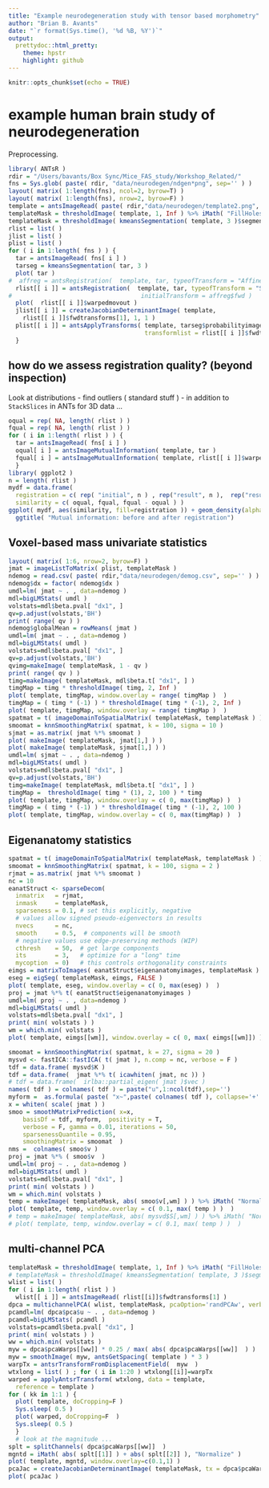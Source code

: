```yaml
---
title: "Example neurodegeneration study with tensor based morphometry"
author: "Brian B. Avants"
date: "`r format(Sys.time(), '%d %B, %Y')`"
output:
  prettydoc::html_pretty:
    theme: hpstr
    highlight: github
---
```


```r
knitr::opts_chunk$set(echo = TRUE)
```


# example human brain study of neurodegeneration


Preprocessing.

```r
library( ANTsR )
rdir = "/Users/bavants/Box Sync/Mice_FAS_study/Workshop_Related/"
fns = Sys.glob( paste( rdir, "data/neurodegen/ndgen*png", sep='' ) )
layout( matrix( 1:length(fns), ncol=2, byrow=T) )
layout( matrix( 1:length(fns), nrow=2, byrow=F) )
template = antsImageRead( paste( rdir,"data/neurodegen/template2.png", sep='' ) )
templateMask = thresholdImage( template, 1, Inf ) %>% iMath( "FillHoles" )
templateMask = thresholdImage( kmeansSegmentation( template, 3 )$segmentation, 2, 2 )
rlist = list( )
jlist = list( )
plist = list( )
for ( i in 1:length( fns ) ) {
  tar = antsImageRead( fns[ i ] )
  tarseg = kmeansSegmentation( tar, 3 )
  plot( tar )
#  affreg = antsRegistration(  template, tar, typeofTransform = "Affine" )
  rlist[[ i ]] = antsRegistration(  template, tar, typeofTransform = "SyNCC" )
#                                    initialTransform = affreg$fwd )
  plot(  rlist[[ i ]]$warpedmovout )
  jlist[[ i ]] = createJacobianDeterminantImage( template,
    rlist[[ i ]]$fwdtransforms[1], 1, 1 )
  plist[[ i ]] = antsApplyTransforms( template, tarseg$probabilityimages[[2]], 
                                      transformlist = rlist[[ i ]]$fwdtransforms )
  }
```


## how do we assess registration quality? (beyond inspection)

Look at distributions - find outliers ( standard stuff ) - in addition to `StackSlices` in ANTs for 3D data ...

```r
oqual = rep( NA, length( rlist ) )
fqual = rep( NA, length( rlist ) )
for ( i in 1:length( rlist ) ) {
  tar = antsImageRead( fns[ i ] )
  oqual[ i ] = antsImageMutualInformation( template, tar )
  fqual[ i ] = antsImageMutualInformation( template, rlist[[ i ]]$warpedmovout )
  }
library( ggplot2 )
n = length( rlist )
mydf = data.frame( 
  registration = c( rep( "initial", n ) , rep("result", n ),  rep("result-initial", n ) ),
  similarity = c( oqual, fqual, fqual - oqual ) )
ggplot( mydf, aes(similarity, fill=registration )) + geom_density(alpha = 0.2) + 
  ggtitle( "Mutual information: before and after registration")
```


## Voxel-based mass univariate statistics

```r
layout( matrix( 1:6, nrow=2, byrow=F) )
jmat = imageListToMatrix( plist, templateMask )
ndemog = read.csv( paste( rdir,"data/neurodegen/demog.csv", sep='' ) )
ndemog$dx = factor( ndemog$dx )
umdl=lm( jmat ~ . , data=ndemog )
mdl=bigLMStats( umdl )
volstats=mdl$beta.pval[ "dx1", ]
qv=p.adjust(volstats,'BH')
print( range( qv ) )
ndemog$globalMean = rowMeans( jmat )
umdl=lm( jmat ~ . , data=ndemog )
mdl=bigLMStats( umdl )
volstats=mdl$beta.pval[ "dx1", ]
qv=p.adjust(volstats,'BH')
qvimg=makeImage( templateMask, 1 - qv )
print( range( qv ) )
timg=makeImage( templateMask, mdl$beta.t[ "dx1", ] )
timgMap = timg * thresholdImage( timg, 2, Inf )
plot( template, timgMap, window.overlay = range( timgMap )  )
timgMap = ( timg * (-1) ) * thresholdImage( timg * (-1), 2, Inf )
plot( template, timgMap, window.overlay = range( timgMap )  )
spatmat = t( imageDomainToSpatialMatrix( templateMask, templateMask ) )
smoomat = knnSmoothingMatrix( spatmat, k = 100, sigma = 10 )
sjmat = as.matrix( jmat %*% smoomat )
plot( makeImage( templateMask, jmat[1,] ) )
plot( makeImage( templateMask, sjmat[1,] ) )
umdl=lm( sjmat ~ . , data=ndemog )
mdl=bigLMStats( umdl )
volstats=mdl$beta.pval[ "dx1", ]
qv=p.adjust(volstats,'BH')
timg=makeImage( templateMask, mdl$beta.t[ "dx1", ] )
timgMap =  thresholdImage( timg * (1), 2, 100 ) * timg
plot( template, timgMap, window.overlay = c( 0, max(timgMap) )  )
timgMap = ( timg * (-1) ) * thresholdImage( timg * (-1), 2, 100 )
plot( template, timgMap, window.overlay = c( 0, max(timgMap) )  )
```




## Eigenanatomy statistics

```r
spatmat = t( imageDomainToSpatialMatrix( templateMask, templateMask ) )
smoomat = knnSmoothingMatrix( spatmat, k = 100, sigma = 2 )
rjmat = as.matrix( jmat %*% smoomat )
nc = 10
eanatStruct <- sparseDecom( 
  inmatrix   = rjmat,
  inmask     = templateMask,
  sparseness = 0.1, # set this explicitly, negative
  # values allow signed pseudo-eigenvectors in results
  nvecs      = nc,
  smooth     = 0.5,  # components will be smooth
  # negative values use edge-preserving methods (WIP)
  cthresh    = 50,  # get large components
  its        = 3,   # optimize for a "long" time
  mycoption  = 0)   # this controls orthogonality constraints
eimgs = matrixToImages( eanatStruct$eigenanatomyimages, templateMask )
eseg = eigSeg( templateMask, eimgs, FALSE )
plot( template, eseg, window.overlay = c( 0, max(eseg) )  )
proj = jmat %*% t( eanatStruct$eigenanatomyimages )
umdl=lm( proj ~ . , data=ndemog )
mdl=bigLMStats( umdl )
volstats=mdl$beta.pval[ "dx1", ]
print( min( volstats ) )
wm = which.min( volstats )
plot( template, eimgs[[wm]], window.overlay = c( 0, max( eimgs[[wm]]) )  )
```

```r

smoomat = knnSmoothingMatrix( spatmat, k = 27, sigma = 20 )
mysvd <- fastICA::fastICA( t( jmat ), n.comp = nc, verbose = F )
tdf = data.frame( mysvd$K )
tdf = data.frame(  jmat %*% t( icawhiten( jmat, nc )) )
# tdf = data.frame(  irlba::partial_eigen( jmat )$vec )
names( tdf ) = colnames( tdf ) = paste("u",1:ncol(tdf),sep='')
myform =  as.formula( paste( "x~",paste( colnames( tdf ), collapse='+' ) ))
x = whiten( scale( jmat ) )
smoo = smoothMatrixPrediction( x=x,
    basisDf = tdf, myform,  positivity = T,
    verbose = F, gamma = 0.01, iterations = 50, 
    sparsenessQuantile = 0.95,
    smoothingMatrix = smoomat  )
nms =  colnames( smoo$v )
proj = jmat %*% ( smoo$v  )
umdl=lm( proj ~ . , data=ndemog )
mdl=bigLMStats( umdl )
volstats=mdl$beta.pval[ "dx1", ]
print( min( volstats ) )
wm = which.min( volstats )
temp = makeImage( templateMask, abs( smoo$v[,wm] ) ) %>% iMath( "Normalize" )
plot( template, temp, window.overlay = c( 0.1, max( temp ) )  )
# temp = makeImage( templateMask, abs( mysvd$S[,wm] ) ) %>% iMath( "Normalize" )
# plot( template, temp, window.overlay = c( 0.1, max( temp ) )  )

```


## multi-channel PCA

```r
templateMask = thresholdImage( template, 1, Inf ) %>% iMath( "FillHoles" )
# templateMask = thresholdImage( kmeansSegmentation( template, 3 )$segmentation, 2, 2 )
wlist = list( )
for ( i in 1:length( rlist ) ) 
  wlist[[ i ]] = antsImageRead( rlist[[i]]$fwdtransforms[1] )
dpca = multichannelPCA( wlist, templateMask, pcaOption='randPCAw', verbose=TRUE )
pcamdl=lm( dpca$pca$u ~ . , data=ndemog )
pcamdl=bigLMStats( pcamdl )
volstats=pcamdl$beta.pval[ "dx1", ]
print( min( volstats ) )
ww = which.min( volstats )
myw = dpca$pcaWarps[[ww]] * 0.25 / max( abs( dpca$pcaWarps[[ww]]  ) )
myw = smoothImage( myw, antsGetSpacing( template ) * 3 )
warpTx = antsrTransformFromDisplacementField(  myw  )
wtxlong = list( ) ; for ( i in 1:20 ) wtxlong[[i]]=warpTx
warped = applyAntsrTransform( wtxlong, data = template,
  reference = template )
for ( kk in 1:1 ) {
  plot( template, doCropping=F )
  Sys.sleep( 0.5 )
  plot( warped, doCropping=F  )
  Sys.sleep( 0.5 )
  }
  # look at the magnitude ...
splt = splitChannels( dpca$pcaWarps[[ww]]  )
mgntd = iMath( abs( splt[[1]] ) + abs( splt[[2]] ), "Normalize" )
plot( template, mgntd, window.overlay=c(0.1,1) )
pcaJac = createJacobianDeterminantImage( templateMask, tx = dpca$pcaWarps[[ww]] )
plot( pcaJac )
```

